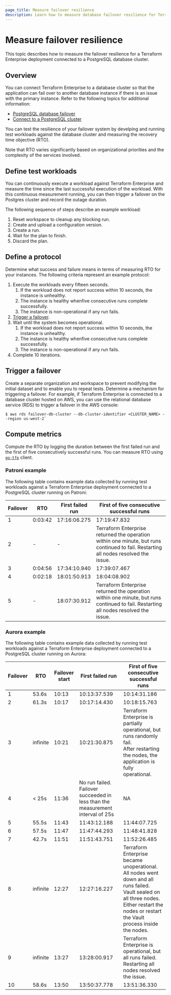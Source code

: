 ```yaml
---
page_title: Measure failover resilience
description: Learn how to measure database failover resilience for Terraform Enteprise deployments connect to an HA PostgreSQL cluster.
---
```


# Measure failover resilience

This topic describes how to measure the failover resilience for a Terraform Enterprise deployment connected to a PostgreSQL database cluster.  

## Overview

You can connect Terraform Enterprise to a database cluster so that the application can fail over to another database instance if there is an issue with the primary instance. Refer to the following topics for additional information:

- [PostgreSQL database failover](/terraform/enterprise/deploy/manage/failover)
- [Connect to a PostgreSQL cluster](/terraform/enterprise/deploy/configuration/storage/connect-database/postgres-cluster)

You can test the resilience of your failover system by develping and running test workloads against the database cluster and measuring the recovery time objective (RTO).

Note that RTO varies significantly based on organizational priorities and the complexity of the services involved.   

## Define test workloads

You can continuously execute a workload against Terraform Enterprise and measure the time since the last successful execution of the workload. With this continuous measurement running, you can then trigger a failover on the Postgres cluster and record the outage duration.

The following sequence of steps describe an example workload:

1. Reset workspace to cleanup any blocking run. 
1. Create and upload a configuration version.
1. Create a run. 
1. Wait for the plan to finish. 
1. Discard the plan.  

## Define a protocol

Determine what success and failure means in terms of measuring RTO for your instances. The following criteria represent an example protocol: 

1. Execute the workloads every fifteen seconds. 
   1. If the workload does not report success within 10 seconds, the instance is unhealthy. 
   1. The instance is healthy whenfive consecutive runs complete successfully. 
   1. The instance is non-operational if any run fails.
1. [Trigger a failover](#trigger-a-failover).
1. Wait until the system becomes operational.
   1. If the workload does not report success within 10 seconds, the instance is unhealthy. 
   1. The instance is healthy whenfive consecutive runs complete successfully. 
   1. The instance is non-operational if any run fails.
1. Complete 10 iterations.    

## Trigger a failover

Create a separate organization and workspace to prevent modifying the initial dataset and to enable you to repeat tests. Determine a mechanism for triggering a failover. For example, if Terraform Enterprise is connected to a database cluster hosted on AWS, you can use the relational database service (RDS) to trigger a failover in the AWS console: 

 ```shell-session
 $ aws rds failover-db-cluster --db-cluster-identifier <CLUSTER_NAME> --region us-west-2`
 ```

## Compute metrics

Compute the RTO by logging the duration between the first failed run and the first of five consecutively successful runs. You can measure RTO using [`go-tfe`](https://github.com/hashicorp/go-tfe) client. 

### Patroni example

The following table contains example data collected by running test workloads against a Terraform Enterprise deployment connected to a PostgreSQL cluster running on Patroni:

| Failover | RTO | First failed run | First of five consecutive successful runs |
| ---      | --- | ---              | ---              | 
| 1        | 0:03:42 | 17:16:06.275 | 17:19:47.832 |
| 2        | -       | - | Terraform Enterprise returned the operation within one minute, but runs continued to fail. Restarting all nodes resolved the issue. |
| 3        | 0:04:56 | 17:34:10.940 | 17:39:07.467 |
| 4        | 0:02:18 | 18:01:50.913 | 18:04:08.902 |
| 5        | -       | 18:07:30.912 | Terraform Enterprise returned the operation within one minute, but runs continued to fail. Restarting all nodes resolved the issue. |

### Aurora example

The following table contains example data collected by running test workloads against a Terraform Enterprise deployment connected to a PostgreSQL cluster running on Aurora:

| Failover | RTO | Failover start | First failed run | First of five consecutive successful runs |
| --- | --- | --- | --- | --- |
| 1 |  53.6s   | 10:13 | 10:13:37.539 | 10:14:31.186 |
| 2 |  61.3s   | 10:17 | 10:17:14.430 | 10:18:15.763 |
| 3 | infinite | 10:21 | 10:21:30.875 | Terraform Enterprise is partially operational, but runs randomly fail. <br/> After restarting the nodes, the application is fully operational. |
| 4 |   < 25s  | 11:36 | No run failed. Failover succeeded in less than the measurement interval of 25s | NA |
| 5 |   55.5s  | 11:43 | 11:43:12.188 | 11:44:07.725 |
| 6 |   57.5s  | 11:47 | 11:47:44.293 | 11:48:41.828 |
| 7 |   42.7s  | 11:51 | 11:51:43.751 | 11:52:26.485 |
| 8 | infinite | 12:27 | 12:27:16.227 | Terraform Enterprise became unoperational. All nodes went down and all runs failed. <br/> Vault sealed on all three nodes. <br/> Either restart the nodes or restart the Vault process inside the nodes. |
| 9 | infinite | 13:27 | 13:28:00.917 | Terraform Enterprise is operational, but all runs failed. <br/> Restarting all nodes resolved the issue. |
| 10 |  58.6s  | 13:50 | 13:50:37.778 | 13:51:36.330 |
